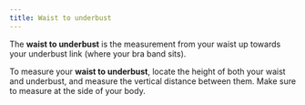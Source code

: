 ```yaml
---
title: Waist to underbust
---
```


The **waist to underbust** is the measurement from your waist up towards your underbust link (where your bra band sits).

To measure your **waist to underbust**, locate the height of both your waist and underbust, and measure the vertical distance between them. Make sure to measure at the side of your body.

<MeasurementImage />
